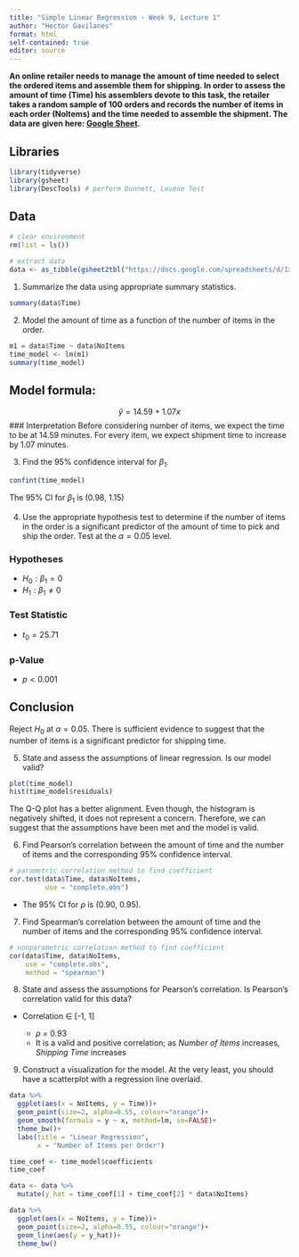 ```yaml
---
title: "Simple Linear Regression - Week 9, Lecture 1"
author: "Hector Gavilanes"
format: html
self-contained: true
editor: source
---
```


**An online retailer needs to manage the amount of time needed to select the ordered items and assemble them for shipping. In order to assess the amount of time (Time) his assemblers devote to this task, the retailer takes a random sample of 100 orders and records the number of items in each order (Noltems) and the time needed to assemble the shipment. The data are given here: [Google Sheet](https://docs.google.com/spreadsheets/d/1xAsE0KmspC0dP4Uuyym33uU1G8ahI6z7wPVwts7BTRM/edit?usp=sharing).**

## Libraries
```r
library(tidyverse)
library(gsheet)
library(DescTools) # perform Dunnett, Levene Test
```

## Data
```r
# clear environment
rm(list = ls())

# extract data
data <- as_tibble(gsheet2tbl("https://docs.google.com/spreadsheets/d/1xAsE0KmspC0dP4Uuyym33uU1G8ahI6z7wPVwts7BTRM/edit?usp=sharing"))
```

1. Summarize the data using appropriate summary statistics.
```r
summary(data$Time)
```

2. Model the amount of time as a function of the number of items in the order.
```r
m1 = data$Time ~ data$NoItems
time_model <- lm(m1)
summary(time_model)
```
## Model formula:
$$\hat{y} = 14.59 + 1.07 x$$
### Interpretation
Before considering number of items, we expect the time to be at 14.59 minutes.
For every item, we expect shipment time to increase by 1.07 minutes.


3. Find the 95% confidence interval for $\beta_1$.
```r
confint(time_model)
```
The 95% CI for $\beta_1$ is (0.98, 1.15)

4. Use the appropriate hypothesis test to determine if the number of items in the order is a significant predictor of the amount of time to pick and ship the order. Test at the $\alpha=0.05$ level.

### Hypotheses

- $H_0: \beta_1 = 0$
- $H_1: \beta_1 \ne 0$

### Test Statistic
- $t_{0} = 25.71$

### p-Value
- $p < 0.001$

## Conclusion
Reject $H_0$ at $\alpha = 0.05$. There is sufficient evidence to suggest that the number of items is a significant predictor for shipping time.

5. State and assess the assumptions of linear regression. Is our model valid?
```r
plot(time_model)
hist(time_model$residuals)
```
The Q-Q plot has a better alignment. Even though, the histogram is negatively shifted, it does not represent a concern. Therefore, we can suggest that the assumptions have been met and the model is valid.


6. Find Pearson's correlation between the amount of time and the number of items and the corresponding 95% confidence interval.
```r
# parametric correlation method to find coefficient
cor.test(data$Time, data$NoItems,
         use = "complete.obs")
```
- The 95% CI for $\rho$ is (0.90, 0.95).

7. Find Spearman's correlation between the amount of time and the number of items and the corresponding 95% confidence interval.
```r
# nonparametric correlation method to find coefficient
cor(data$Time, data$NoItems,
    use = "complete.obs",
    method = "spearman")
```

8. State and assess the assumptions for Pearson's correlation. Is Pearson's correlation valid for this data?
<!-- - Correlation $\in$ [-1, 1] -->

<!--     - The closer to +/- 1, the stronger the relationship. -->
<!--     - $\rho>0$: positive correlation; as *x* increases, *y* increases -->
<!--     - $\rho<0$: negative correlation; as *x* increases, *y* decreases -->
<!--     - $\rho=0$: no correlation; as *x* increases, *y* is constant -->

- Correlation $\in$ [-1, 1]

    - $\rho$ = 0.93
    - It is a valid and positive correlation; as *Number of Items* increases, *Shipping Time* increases
    
    


9. Construct a visualization for the model. At the very least, you should have a scatterplot with a regression line overlaid.

```r
data %>%
  ggplot(aes(x = NoItems, y = Time))+
  geom_point(size=2, alpha=0.55, colour="orange")+
  geom_smooth(formula = y ~ x, method=lm, se=FALSE)+
  theme_bw()+
  labs(title = "Linear Regression",
       x = "Number of Items per Order")
```
```r
time_coef <- time_model$coefficients
time_coef

data <- data %>% 
  mutate(y_hat = time_coef[1] + time_coef[2] * data$NoItems)

data %>% 
  ggplot(aes(x = NoItems, y = Time))+
  geom_point(size=2, alpha=0.55, colour="orange")+
  geom_line(aes(y = y_hat))+
  theme_bw()
```